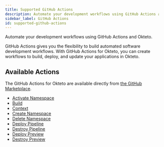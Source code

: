 ```yaml
---
title: Supported GitHub Actions
description: Automate your development workflows using GitHub Actions and Okteto
sidebar_label: GitHub Actions
id: supported-github-actions
---
```


Automate your development workflows using GitHub Actions and Okteto.

GitHub Actions gives you the flexibility to build automated software development workflows. With GitHub Actions for Okteto, you can create workflows to build, deploy, and update your applications in Okteto.

## Available Actions

The GitHub Actions for Okteto are available directly from [the GitHub Marketplace](https://github.com/marketplace?type=actions&query=okteto).

- [Activate Namespace](https://github.com/marketplace/actions/activate-namespace)
- [Build](https://github.com/marketplace/actions/okteto-build)
- [Context](https://github.com/marketplace/actions/okteto-context)
- [Create Namespace](https://github.com/marketplace/actions/create-namespace)
- [Delete Namespace](https://github.com/marketplace/actions/delete-namespace)
- [Deploy Pipeline](https://github.com/marketplace/actions/okteto-pipeline)
- [Destroy Pipeline](https://github.com/marketplace/actions/destroy-okteto-pipeline)
- [Deploy Preview](https://github.com/marketplace/actions/deploy-preview-environment)
- [Destroy Preview](https://github.com/marketplace/actions/destroy-preview-environment)